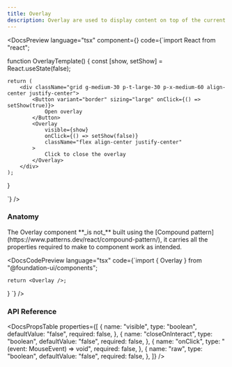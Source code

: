 ```yaml
---
title: Overlay
description: Overlay are used to display content on top of the current layer.
---
```


<DocsSection>

<DocsPreview language="tsx" component={<OverlayTemplate />} code={`import React from "react";

function OverlayTemplate() {
const [show, setShow] = React.useState<boolean>(false);

    return (
        <div className="grid g-medium-30 p-t-large-30 p-x-medium-60 align-center justify-center">
            <Button variant="border" sizing="large" onClick={() => setShow(true)}>
                Open overlay
            </Button>
            <Overlay
                visible={show}
                onClick={() => setShow(false)}
                className="flex align-center justify-center"
            >
                Click to close the overlay
            </Overlay>
        </div>
    );

}

`} />

</DocsSection>

<DocsSection>

### Anatomy

<DocsTextBlock className="m-b-medium-60">
  The Overlay component **_is not_** built using the [Compound
  pattern](https://www.patterns.dev/react/compound-pattern/), it carries all the
  properties required to make to component work as intended.
</DocsTextBlock>

<DocsCodePreview
  language="tsx"
  code={`import { Overlay } from "@foundation-ui/components";

    return <Overlay />;
}
`} />

</DocsSection>

### API Reference

<DocsSection className="m-y-large-10">

<DocsPropsTable
  properties={[
    {
      name: "visible",
      type: "boolean",
      defaultValue: "false",
      required: false,
    },
    {
      name: "closeOnInteract",
      type: "boolean",
      defaultValue: "false",
      required: false,
    },
    {
      name: "onClick",
      type: "(event: MouseEvent<HTMLDivElement>) => void",
      required: false,
    },
    {
      name: "raw",
      type: "boolean",
      defaultValue: "false",
      required: false,
    },
  ]}
/>

</DocsSection>

<DocsFooter prev="/docs/components/field" next="/docs/components/page" />
